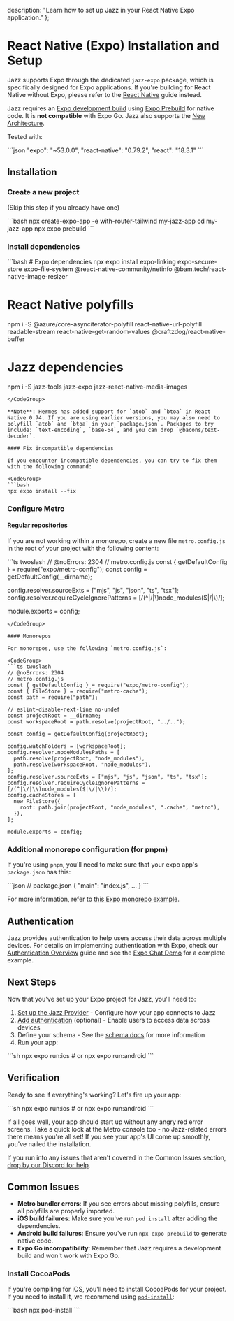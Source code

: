   description: "Learn how to set up Jazz in your React Native Expo application."
};


# React Native (Expo) Installation and Setup

Jazz supports Expo through the dedicated `jazz-expo` package, which is specifically designed for Expo applications. If you're building for React Native without Expo, please refer to the [React Native](/docs/react-native/project-setup) guide instead.

Jazz requires an [Expo development build](https://docs.expo.dev/develop/development-builds/introduction/) using [Expo Prebuild](https://docs.expo.dev/workflow/prebuild/) for native code. It is **not compatible** with Expo Go. Jazz also supports the [New Architecture](https://docs.expo.dev/guides/new-architecture/).

Tested with:

<CodeGroup>
```json
"expo": "~53.0.0",
"react-native": "0.79.2",
"react": "18.3.1"
```
</CodeGroup>

## Installation

### Create a new project

(Skip this step if you already have one)

<CodeGroup>
```bash
npx create-expo-app -e with-router-tailwind my-jazz-app
cd my-jazz-app
npx expo prebuild
```
</CodeGroup>

### Install dependencies

<CodeGroup>
```bash
# Expo dependencies
npx expo install expo-linking expo-secure-store expo-file-system @react-native-community/netinfo @bam.tech/react-native-image-resizer

# React Native polyfills
npm i -S @azure/core-asynciterator-polyfill react-native-url-polyfill readable-stream react-native-get-random-values @craftzdog/react-native-buffer

# Jazz dependencies
npm i -S jazz-tools jazz-expo jazz-react-native-media-images
```
</CodeGroup>

**Note**: Hermes has added support for `atob` and `btoa` in React Native 0.74. If you are using earlier versions, you may also need to polyfill `atob` and `btoa` in your `package.json`. Packages to try include: `text-encoding`, `base-64`, and you can drop `@bacons/text-decoder`.

#### Fix incompatible dependencies

If you encounter incompatible dependencies, you can try to fix them with the following command:

<CodeGroup>
```bash
npx expo install --fix
```
</CodeGroup>

### Configure Metro

#### Regular repositories

If you are not working within a monorepo, create a new file `metro.config.js` in the root of your project with the following content:

<CodeGroup>
```ts twoslash
// @noErrors: 2304
// metro.config.js
const { getDefaultConfig } = require("expo/metro-config");
const config = getDefaultConfig(__dirname);

config.resolver.sourceExts = ["mjs", "js", "json", "ts", "tsx"];
config.resolver.requireCycleIgnorePatterns = [/(^|\/|\\)node_modules($|\/|\\)/];

module.exports = config;
```
</CodeGroup>

#### Monorepos

For monorepos, use the following `metro.config.js`:

<CodeGroup>
```ts twoslash
// @noErrors: 2304
// metro.config.js
const { getDefaultConfig } = require("expo/metro-config");
const { FileStore } = require("metro-cache");
const path = require("path");

// eslint-disable-next-line no-undef
const projectRoot = __dirname;
const workspaceRoot = path.resolve(projectRoot, "../..");

const config = getDefaultConfig(projectRoot);

config.watchFolders = [workspaceRoot];
config.resolver.nodeModulesPaths = [
  path.resolve(projectRoot, "node_modules"),
  path.resolve(workspaceRoot, "node_modules"),
];
config.resolver.sourceExts = ["mjs", "js", "json", "ts", "tsx"];
config.resolver.requireCycleIgnorePatterns = [/(^|\/|\\)node_modules($|\/|\\)/];
config.cacheStores = [
  new FileStore({
    root: path.join(projectRoot, "node_modules", ".cache", "metro"),
  }),
];

module.exports = config;
```
</CodeGroup>

### Additional monorepo configuration (for pnpm)

If you're using `pnpm`, you'll need to make sure that your expo app's `package.json` has this:

<CodeGroup>
```json
// package.json
{
  "main": "index.js",
  ...
}
```
</CodeGroup>

For more information, refer to [this Expo monorepo example](https://github.com/byCedric/expo-monorepo-example#pnpm-workarounds).

## Authentication

Jazz provides authentication to help users access their data across multiple devices. For details on implementing authentication with Expo, check our [Authentication Overview](/docs/authentication/overview) guide and see the [Expo Chat Demo](https://github.com/garden-co/jazz/tree/main/examples/chat-rn-expo-clerk) for a complete example.

## Next Steps

Now that you've set up your Expo project for Jazz, you'll need to:

1. [Set up the Jazz Provider](/docs/react-native-expo/project-setup/providers) - Configure how your app connects to Jazz
2. [Add authentication](/docs/authentication/overview) (optional) - Enable users to access data across devices
3. Define your schema - See the [schema docs](/docs/schemas/covalues) for more information
4. Run your app:

<CodeGroup>
```sh
npx expo run:ios
# or
npx expo run:android
```
</CodeGroup>

## Verification

Ready to see if everything's working? Let's fire up your app:

<CodeGroup>
```sh
npx expo run:ios
# or
npx expo run:android
```
</CodeGroup>

If all goes well, your app should start up without any angry red error screens. Take a quick look at the Metro console too - no Jazz-related errors there means you're all set! If you see your app's UI come up smoothly, you've nailed the installation.

If you run into any issues that aren't covered in the Common Issues section, [drop by our Discord for help](https://discord.gg/utDMjHYg42).

## Common Issues

- **Metro bundler errors**: If you see errors about missing polyfills, ensure all polyfills are properly imported.
- **iOS build failures**: Make sure you've run `pod install` after adding the dependencies.
- **Android build failures**: Ensure you've run `npx expo prebuild` to generate native code.
- **Expo Go incompatibility**: Remember that Jazz requires a development build and won't work with Expo Go.

### Install CocoaPods

If you're compiling for iOS, you'll need to install CocoaPods for your project. If you need to install it, we recommend using [`pod-install`](https://www.npmjs.com/package/pod-install):

<CodeGroup>
```bash
npx pod-install
```
</CodeGroup>
